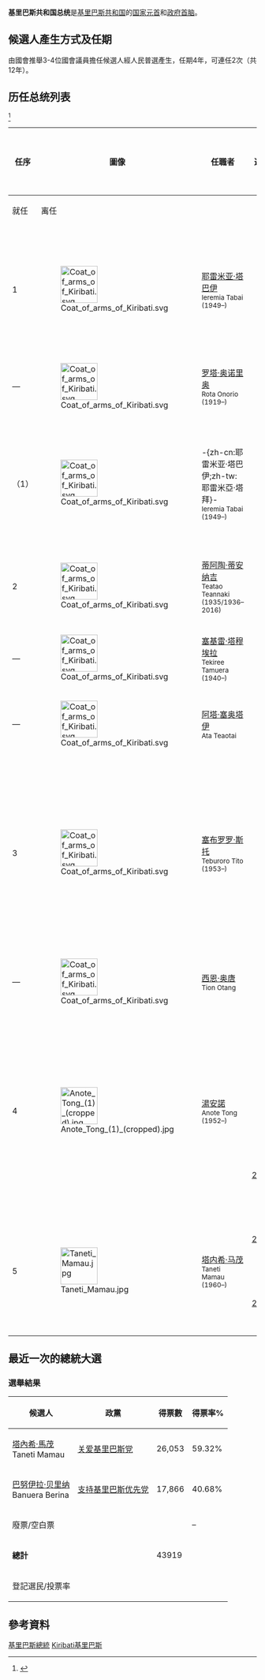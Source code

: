 {{noteTA
|1=zh-hans:耶雷米亚·塔巴伊;zh-hant:耶雷米亚·塔巴伊;zh-tw:耶雷米亞·塔拜;
|2=zh-hans:蒂阿陶·蒂安纳吉;zh-hant:蒂阿陶·蒂安納吉;zh-tw:塞阿陶·鐵納迪;
|3=zh-hans:阿诺特·汤;zh-hant:阿諾特·湯;zh-tw:湯安諾;
}}
'''基里巴斯共和国总统'''是[[基里巴斯共和国|基里巴斯共和国]]的[[国家元首|国家元首]]和[[政府首脑|政府首脑]]。

==候選人產生方式及任期==
由國會推舉3-4位國會議員擔任候選人經人民普選產生，任期4年，可連任2次（共12年）。

==历任总统列表==
<ref>{{cite web|url=http://www.president.gov.ki/history/|title=Presidents of the Republic of Kiribati|publisher=[[Republic_of_Kiribati_Presidential_web_portal|Republic of Kiribati Presidential web portal]]|accessdate=2019-03-02|archive-date=2019-03-02|archive-url=https://web.archive.org/web/20190302210442/http://www.president.gov.ki/history/|dead-url=no}}</ref>
{| class="wikitable"
|- 
!rowspan=2|任序
!rowspan=2|圖像
!rowspan=2|任職者
!rowspan=2|選舉
!colspan=2|在任期間
!rowspan=2|所屬政党
!rowspan=2|備註
|-
!就任
!离任
|-
| rowspan="2"|1
|rowspan="2"|[[File:Coat_of_arms_of_Kiribati.svg|75px]]
| rowspan="2"|[[耶雷米亚·塔巴伊|耶雷米亚·塔巴伊]]<br><small>Ieremia Tabai</small><br><small>(1949–)</small>
|{{link-en|1978年基里巴斯總統選舉|Kiribati Chief Minister election, 1978|1978}}
|1979年7月12日
|1982年5月4日
| rowspan="2"|{{link-en|国家进步党|National Progressive Party (Kiribati)}}
| rowspan="2"|1979年7月12日正式獨立
|-
|rowspan="2"|{{link-en|1982年基里巴斯總統選舉|Kiribati presidential election, 1982|1982}}
|1982年5月4日
|1982年12月10日
|-
|—
|[[File:Coat_of_arms_of_Kiribati.svg|75px]]
|[[罗塔·奥诺里奥|罗塔·奥诺里奥]]<br><small>Rota Onorio</small><br><small>(1919–)</small>
|1982年12月10日
|1983年2月18日
|無黨籍
|代理總統
|-
| rowspan="2"|（1）
| rowspan="2"|[[File:Coat_of_arms_of_Kiribati.svg|75px]]
| rowspan="2"|-{zh-cn:耶雷米亚·塔巴伊;zh-tw:耶雷米亞·塔拜}-<br><small>Ieremia Tabai</small><br><small>(1949–)</small>
|{{link-en|1983年基里巴斯總統選舉|Kiribati presidential election, 1983|1983}}
|1983年2月18日
|1987年3月12日
| rowspan="2"|国家进步党
| rowspan="2"|
|-
|{{link-en|1987年基里巴斯總統選舉|Kiribati presidential election, 1987|1987}}
|1987年3月13日
|1991年7月3日
|-
|2
|[[File:Coat_of_arms_of_Kiribati.svg|75px]]
|[[蒂阿陶·蒂安纳吉|蒂阿陶·蒂安纳吉]]<br><small>Teatao Teannaki</small><br><small>(1935/1936–2016)</small>
|rowspan=3|{{link-en|1991年基里巴斯總統選舉|Kiribati presidential election, 1991|1991}}
|1991年7月4日
|1994年5月24日
|国家进步党
|
|-
|—
|[[File:Coat_of_arms_of_Kiribati.svg|75px]]
|[[塞基雷·塔穆埃拉|塞基雷·塔穆埃拉]]<br><small>Tekiree Tamuera</small><br><small>(1940–)</small>
|1994年5月24日
|1994年5月28日
|無黨籍
|代理總統
|-
|—
|[[File:Coat_of_arms_of_Kiribati.svg|75px]]
|[[阿塔·塞奥塔伊|阿塔·塞奥塔伊]]<br><small>Ata Teaotai</small>
|1994年5月28日
|1994年10月1日
|無黨籍
|代理總統
|-
|rowspan=3|3
|rowspan=3|[[File:Coat_of_arms_of_Kiribati.svg|75px]]
|rowspan=3|[[塞布罗罗·斯托|塞布罗罗·斯托]]<br><small>Teburoro Tito</small><br><small>(1953–)</small>
|{{link-en|1994年基里巴斯總統選舉|Kiribati presidential election, 1994|1994}}
|1994年10月1日
|1998年11月27日
|rowspan=3|基督教民主黨→{{link-en|保护议事厅党|Protect the Maneaba}}
|rowspan=3|
|-
|{{link-en|1998年基里巴斯總統選舉|Kiribati presidential election, 1998|1998}}
|1998年11月28日
|2003年2月25日
|-
|rowspan=2|{{link-en|2003年2月基里巴斯總統選舉|Kiribati presidential election, February 2003|2003-2}}
|2003年2月26日
|2003年3月28日
|-
|—
|[[File:Coat_of_arms_of_Kiribati.svg|75px]]
|[[西恩·奥唐|西恩·奥唐]]<br><small>Tion Otang</small>
|2003年3月28日
|2003年7月10日
|無黨籍
|代理總統
|-
| rowspan="3"|4
| rowspan="3"|[[File:Anote_Tong_(1)_(cropped).jpg|75px]]
| rowspan="3"|[[湯安諾|湯安諾]]<br><small>Anote Tong</small><br><small>(1952–)</small>
|{{link-en|2003年7月基里巴斯總統選舉|Kiribati presidential election, July 2003|2003-7}}
|2003年7月10日
|2007年10月17日
| rowspan="3"|[[追求真理黨|追求真理黨]]
| rowspan="3"|
|-
|{{link-en|2007年基里巴斯總統選舉|Kiribati presidential election, 2007|2007}}
|2007年10月18日
|2012年1月13日
|-
|[[2012年基里巴斯總統選舉|2012]]
|2012年1月14日
|2016年3月11日
|-
| rowspan="2"|5
| rowspan="2"|[[File:Taneti_Mamau.jpg|75px]]
| rowspan="2"|[[塔内希·马茂|塔内希·马茂]]<br><small>Taneti Mamau</small><br><small>(1960–)</small>
|[[2016年基里巴斯總統選舉|2016]]
|2016年3月11日
|2020年6月24日
| rowspan="2"|[[关爱基里巴斯党|关爱基里巴斯党]]
| rowspan="2"|
|-
|[[2020年基里巴斯總統選舉|2020]]
|2020年6月24日
|'''現任'''
|}

==最近一次的總統大選==
{{see also|2020年基里巴斯總統選舉}}
===選舉結果===
{| class=wikitable style=text-align:right
!候選人
!政黨
!得票數
!得票率%
|-
|align=left|[[塔內希·馬茂|塔內希·馬茂]]<br>Taneti Mamau||align=left|[[关爱基里巴斯党|关爱基里巴斯党]]||26,053||59.32%
|-
|align=left|[[巴努伊拉·贝里纳|巴努伊拉·贝里纳]]<br>Banuera Berina||align=left|[[支持基里巴斯优先党|支持基里巴斯优先党]]||17,866||40.68%
|-
|align=left colspan=2|廢票/空白票||||–
|-
|align=left colspan=2|'''總計'''||43919||
|-
|align=left colspan=2|登記選民/投票率|| ||
|}

== 參考資料 ==
{{reflist}}

{{基里巴斯总统}}
{{大洋洲國家元首與政府首腦}}

[[Category:基里巴斯總統|]]
[[Category:領袖列表|Kiribati基里巴斯]]